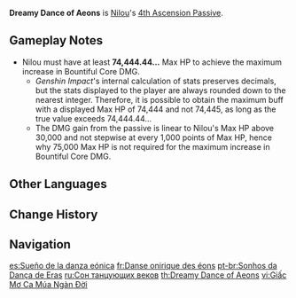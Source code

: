 {{Talent Infobox
|image         = Talent Dreamy Dance of Aeons.png
|character     = Nilou
|type          = 4th Ascension Passive
|info          = Every 1,000 points of Nilou's Max [[HP]] above 30,000 will cause the DMG dealt by Bountiful Cores created by characters affected by Golden Chalice's Bounty to increase by 9%.<br>The maximum increase in Bountiful Core DMG that can be achieved this way is 400%.
|scale_att1    = Max HP
|utility1      = Bountiful Core
|utility2      = Elemental Reaction Enhancement
}}
'''Dreamy Dance of Aeons''' is [[Nilou]]'s [[4th Ascension Passive]].

==Gameplay Notes==
* Nilou must have at least '''74,444.44...''' Max HP to achieve the maximum increase in Bountiful Core DMG.
** ''Genshin Impact'''s internal calculation of stats preserves decimals, but the stats displayed to the player are always rounded down to the nearest integer. Therefore, it is possible to obtain the maximum buff with a displayed Max HP of 74,444 and not 74,445, as long as the true value exceeds 74,444.44...
** The DMG gain from the passive is linear to Nilou's Max HP above 30,000 and not stepwise at every 1,000 points of Max HP, hence why 75,000 Max HP is not required for the maximum increase in Bountiful Core DMG.

==Other Languages==
{{Other Languages
|en      = Dreamy Dance of Aeons
|zhs     = 翩舞永世之梦
|zhs_rm  = Piānwǔ Yǒngshì zhī Mèng
|zht     = 翩舞永世之夢
|zht_rm  = Piānwǔ Yǒngshì zhī Mèng
|zh_tl   = Dream of Eternal Fluttering Dance
|ja      = 軽やかに舞う永世の夢
|ja_rm   = Karoyaka ni Mau Eisei no Yume
|ja_tl   = Lightly-Dancing Eternal Dream
|ko      = 춤추는 영원의 꿈
|ko_rm   = Chumchuneun Yeongwon-ui Kkum
|ko_tl   = Dancing Eternal Dream
|es      = Sueño de la danza eónica
|es_tl   = Dream of the Oniric Dance
|fr      = Danse onirique des éons
|fr_tl   = Oneiric Dance of Aeons
|ru      = Сон танцующих веков
|ru_tl   = Dream of the Dancing Centuries
|th      = Dreamy Dance of Aeons
|vi      = Giấc Mơ Ca Múa Ngàn Đời
|vi_tl   = Dream of Eternal Singing and Dancing
|de      = Äonischer Traumtanz
|de_tl   = Aeonic Dream Dance
|id      = Dreamy Dance of Aeons
|pt      = Sonhos da Dança de Eras
|pt_tl   = 
|tr      = Sonsuzluğun Hülyalı Dansı
|tr_tl   = Infinite Dream Dance
|it      = Danza dei sogni eterni
|it_tl   = Dance of Eternal Dreams
}}

==Change History==
{{Change History|3.1}}

==Navigation==
{{Talent Navbox|Nilou}}

[[es:Sueño de la danza eónica]]
[[fr:Danse onirique des éons]]
[[pt-br:Sonhos da Dança de Eras]]
[[ru:Сон танцующих веков]]
[[th:Dreamy Dance of Aeons]]
[[vi:Giấc Mơ Ca Múa Ngàn Đời]]